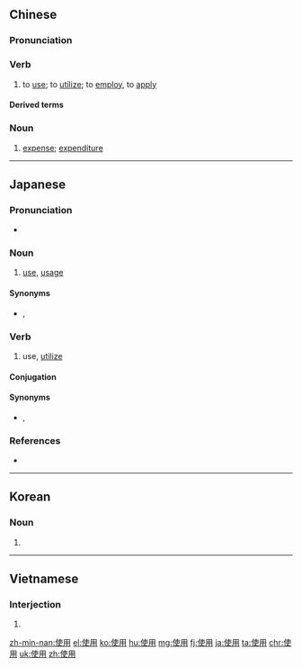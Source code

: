 ==Chinese==
{{zh-forms}}

===Pronunciation===
{{zh-pron
|m=shǐyòng,tl=y
|ma=y
|c=si2 jung6,sai2 jung6
|c_note=si2 jung6 - literary, verb only; sai2 jung6 - vernacular
|h=pfs=sṳ́-yung
|mn=qz:sír-iōng/tw,xm,zz:sú-iōng/twv:sái-iōng/twv:sái-ēng
|w=2sr hhion
|cat=v,n
}}

===Verb===
{{zh-verb}}

# to [[use]]; to [[utilize]]; to [[employ]], to [[apply]]
#: {{zh-x|容易 使用|to be easy '''to use'''}}

====Derived terms====
{{zh-der|使用者}}

===Noun===
{{zh-noun}}

# [[expense]]; [[expenditure]]
#: {{zh-x|今次 旅行 使用 咁 大，以後 都 係 要 慳 啲 使 喇。|The '''expenditure''' for the trip this time was so big. From now on, we have to spend less.|C}}

{{zh-cat|Beginning}}

----

==Japanese==
{{ja-kanjitab|し|よう|yomi=on}}

===Pronunciation===
* {{ja-pron|しよう|y=o|acc=0}}

===Noun===
{{ja-noun|しよう}}

# [[use]], [[usage]]

====Synonyms====
* {{ja-r|利用|りよう}}, {{ja-r|活用|かつよう}}

===Verb===
{{ja-verb-suru|しよう}}

# use, [[utilize]]

====Conjugation====
{{ja-suru|しよう}}

====Synonyms====
* {{ja-r|使う|つかう}}, {{ja-r|用いる|もち.いる}}

===References===
* {{R:Shogakukan}}

----

==Korean==
{{ko-hanjatab}}

===Noun===
{{ko-noun|hangeul=사용}}

# {{hanja form of|사용|[[use]], [[usage]]}}

----

==Vietnamese==
{{vi-hantutab}}

===Interjection===
{{vi-hantu|pos=verb}}

# {{han tu form of|sử dụng|to [[use]]; to [[utilize]]; to [[employ]]}}

[[zh-min-nan:使用]]
[[el:使用]]
[[ko:使用]]
[[hu:使用]]
[[mg:使用]]
[[fj:使用]]
[[ja:使用]]
[[ta:使用]]
[[chr:使用]]
[[uk:使用]]
[[zh:使用]]